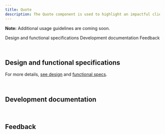 ```yaml
---
title: Quote
description: The Quote component is used to highlight an impactful client statement or user testimonial.
---
```



<ComponentDescription name="Quote" type="ui" />

<InlineNotification>

**Note:** Additional usage guidelines are coming soon.

</InlineNotification>

<AnchorLinks>

<AnchorLink>Design and functional specifications</AnchorLink>
<AnchorLink>Development documentation</AnchorLink>
<AnchorLink>Feedback</AnchorLink>

</AnchorLinks>

<br />

## Design and functional specifications

For more details, [see design](https://ibm.box.com/s/0hjsr1foe5y849xs6ixc5g25uf9lgjr6) and [functional specs]().

<br />

## Development documentation

<ComponentStatus name="Quote" type="ui" />

<br />

## Feedback

<ComponentFeedback />
